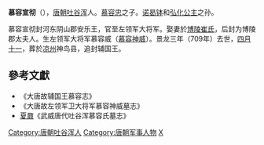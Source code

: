 '''慕容宣彻'''（{{bd|？||709年||catIdx=M}}），[[唐朝|唐朝]][[吐谷浑|吐谷浑]]人。[[慕容忠_(唐朝)|慕容忠]]之子。[[诺曷钵|诺曷钵]]和[[弘化公主|弘化公主]]之孙。

慕容宣彻封河东阴山郡安乐王，官至左领军大将军。娶妻於[[博陵崔氏|博陵崔氏]]，后封为博陵郡太夫人。生左领军大将军慕容威（[[慕容神威|慕容神威]]）。景龙三年（709年）去世，[[四月十一|四月十一]]，葬於[[凉州|凉州]]神鸟县，追封辅国王。

==參考文獻==
*《大唐故辅国王慕容志》
*《大唐故左领军卫大将军慕容神威墓志》
* [[夏鼐|夏鼐]]《武威唐代吐谷浑慕容氏墓志》
[[Category:唐朝吐谷浑人|Category:唐朝吐谷浑人]]
[[Category:唐朝军事人物|Category:唐朝军事人物]]
[[Category:慕容姓|X]]